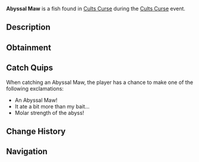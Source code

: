 {{FishInfobox
|image          = Abyssal Maw.png
|rarity         = Limited
|event          = Cults Curse
|sea            = First Sea
|location       = [[Cults Curse]]
|sublocation    = 
|sources        = Fishing Rod
|radar_location = 
|prog_speed     = -55
|xp             = 1100
|weather        = 
|time           = 
|season         = 
|bait           = 
|base_weight    = 1700
|base_value     = 2900
|weight_range   = 1100
|base_chance    = 18
|base_resil     = 10
}}
'''Abyssal Maw''' is a {{Rarity|Limited}} fish found in [[Cults Curse]] during the [[Cults Curse]] event.

== Description ==
{{Description|A gaping jagged maw rises from the abyss, with devastating hunger for more than what is imaginable.|Bestiary Entry}}

== Obtainment ==
{{Description|Can only be caught in the Cursed Pool.|Bestiary Hint}}
{{Fish Availability|
Cults Curse
|top_rods      = 
Leviathan's Fang Rod\204250.63\168215.23;
Free Spirit Rod\199887.87\163416.53;
Trident Rod\188761.43\154320.2;
Azure Of Lagoon\153425.66\123900.68;
No-Life Rod\139626.32\139210.96;
Krampus's Rod\102190.82\97031.39;
Magma Rod\92837.29\94543.41;
Magnet Rod\68948.03\60234.96;
Seraphic Rod\137410.71\137410.71;
Ethereal Prism Rod\135315.13\135315.13;
Challenger's Rod\130217.03\125565.61;
Rod Of The Forgotten Fang\125230.06\122491.35;
Depthseeker Rod\122379.77\103880.38;
Rod Of The Exalted One\119062.99\102809.87;
Blazebringer Rod\117120.47\105504.2;
Zeus Rod\114778.06\110491.07;
Rod Of The Depths\113975.75\108043.22;
Verdant Shear Rod\111363.42\109933.97;
Avalanche Rod\108629.37\91161.46;
Volcanic Rod\103066.01\84260.69;
Steady Rod\53802.63\43273.7
|recommended   = Trident Rod
}}

== Catch Quips ==
When catching an Abyssal Maw, the player has a chance to make one of the following exclamations:
* An Abyssal Maw!
* It ate a bit more than my bait...
* Molar strength of the abyss!

== Change History ==
{{Change History|{{subst:Current Version}}}}

== Navigation ==
{{Fish Navbox|Cults Curse}}